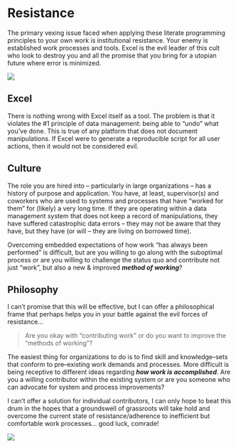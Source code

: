 # Resistance

The primary vexing issue faced when applying these literate programming principles to your own work is institutional resistance. Your enemy is established work processes and tools. Excel is the evil leader of this cult who look to destroy you and all the promise that you bring for a utopian future where error is minimized.

::: {.column-margin}
![](https://cdn.displate.com/artwork/857x1200/2021-02-22/6a4743bce2d77e6dde0f6a3c04bc2ecd_617695a50cf1297c78939100a1738aa1.jpg){#fig-resist fig-alt="a fist raised in protest"}
:::

## Excel

There is nothing wrong with Excel itself as a tool. The problem is that it violates the #1 principle of data management: being able to "undo" what you've done. This is true of any platform that does not document manipulations. If Excel were to generate a reproducible script for all user actions, then it would not be considered evil. 

## Culture

The role you are hired into -- particularly in large organizations -- has a history of purpose and application. You have, at least, supervisor(s) and coworkers who are used to systems and processes that have "worked for them" for (likely) a very long time. If they are operating within a data management system that does not keep a record of manipulations, they have suffered catastrophic data errors -- they may not be aware that they have, but they have (or will -- they are living on borrowed time). 

Overcoming embedded expectations of how work "has always been performed" is difficult, but are you willing to go along with the suboptimal process or are you willing to challenge the status quo and contribute not just "work", but also a new & improved ***method of working***?

## Philosophy

I can't promise that this will be effective, but I can offer a philosophical frame that perhaps helps you in your battle against the evil forces of resistance...

>Are you okay with "contributing work" or do you want to improve the "methods of working"?

The easiest thing for organizations to do is to find skill and knowledge--sets that conform to pre--existing work demands and processes. More difficult is being receptive to different ideas regarding ***how work is accomplished***. Are you a willing contributor within the existing system or are you someone who can advocate for system and process improvements?

I can't offer a solution for individual contributors, I can only hope to beat this drum in the hopes that a groundswell of grassroots will take hold and overcome the current state of resistance/adherence to inefficient but comfortable work processes... good luck, comrade! 

::: {.column-margin}
![](https://media2.giphy.com/media/v1.Y2lkPTc5MGI3NjExeXZjdmY1bm1vb244Z2ptYTNiN28zbWZtN25zNDA0Z2NwOW9iamV5NCZlcD12MV9pbnRlcm5hbF9naWZfYnlfaWQmY3Q9Zw/wZrteqAQJPL9hDoAmO/giphy.gif)
:::

